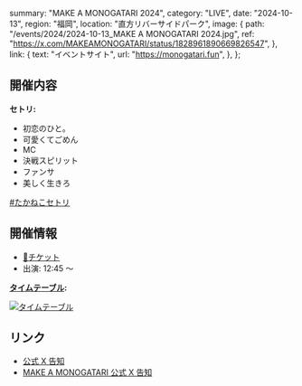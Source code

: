   summary: "MAKE A MONOGATARI 2024",
  category: "LIVE",
  date: "2024-10-13",
  region: "福岡",
  location: "直方リバーサイドパーク",
  image: {
    path: "/events/2024/2024-10-13_MAKE A MONOGATARI 2024.jpg",
    ref: "https://x.com/MAKEAMONOGATARI/status/1828961890669826547",
  },
  link: {
    text: "イベントサイト",
    url: "https://monogatari.fun",
  },
};

## 開催内容

**セトリ:**

- 初恋のひと。
- 可愛くてごめん
- MC
- 決戦スピリット
- ファンサ
- 美しく生きろ

[#たかねこセトリ](https://x.com/Mikuru_hositani/status/1845329628241723681)

## 開催情報

- [🎫チケット](https://monogatari.fun/#tickets)
- 出演: 12:45 ～

**[タイムテーブル](https://x.com/MAKEAMONOGATARI/status/1834566612835504306):**

[![タイムテーブル](/events/2024/2024-10-13_MAKE%20A%20MONOGATARI%202024_タイムテーブル.jpg)](/events/2024/2024-10-13_MAKE%20A%20MONOGATARI%202024_タイムテーブル.jpg)

## リンク

- [公式 X 告知](https://x.com/takanenofficial/status/1831308808330912198)
- [MAKE A MONOGATARI 公式 X 告知](https://x.com/MAKEAMONOGATARI/status/1797825610175447054)
